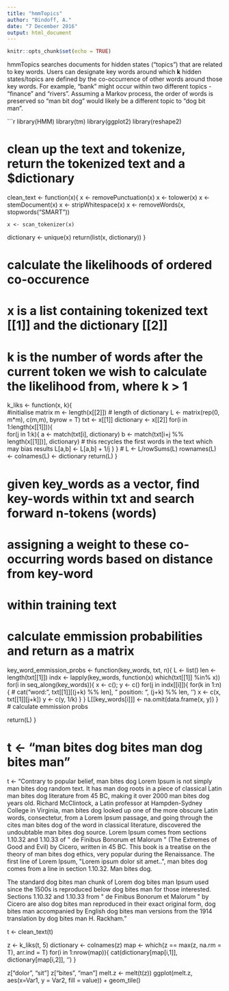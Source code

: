 ```yaml
---
title: "hmmTopics"
author: "Bindoff, A."
date: "7 December 2016"
output: html_document
---
```


```r
knitr::opts_chunk$set(echo = TRUE)
```

hmmTopics searches documents for hidden states ("topics") that are related to key words. Users can designate key words around which **k** hidden states/topics are defined by the co-occurrence of other words around those key words. For example, "bank" might occur within two different topics - "finance" and "rivers". Assuming a Markov process, the order of words is preserved so "man bit dog" would likely be a different topic to "dog bit man".

```r
library(HMM)
library(tm)
library(ggplot2)
library(reshape2)

# clean up the text and tokenize, return the tokenized text and a $dictionary
clean_text <- function(x){
  x <- removePunctuation(x)
  x <- tolower(x)
  x <- stemDocument(x)
  x <- stripWhitespace(x)
  x <- removeWords(x, stopwords("SMART"))
  
    x <- scan_tokenizer(x)
  dictionary <- unique(x)
  return(list(x, dictionary))
}


# calculate the likelihoods of ordered co-occurence 
# x is a list containing tokenized text [[1]] and the dictionary [[2]]
# k is the number of words after the current token we wish to calculate the likelihood from, where k > 1
k_liks <- function(x, k){  
  #initialise matrix
  m <- length(x[[2]])  # length of dictionary
  L <- matrix(rep(0, m*m), c(m,m), byrow = T)
  txt <- x[[1]]
  dictionary <- x[[2]]
  for(i in 1:length(x[[1]])){  
    for(j in 1:k){
      a <- match(txt[i], dictionary)
      b <- match(txt[i+j %% length(x[[1]])], dictionary)  # this recycles the first words in the text which may bias results
      L[a,b] <- L[a,b] + 1/j
    }
  }
  # L <- L/rowSums(L)
  rownames(L) <- colnames(L) <- dictionary
  return(L) 
}

# given key_words as a vector, find key-words within txt and search forward n-tokens (words)
# assigning a weight to these co-occurring words based on distance from key-word
# within training text
# calculate emmission probabilities and return as a matrix

key_word_emmission_probs <- function(key_words, txt, n){
  L <- list()
  len <- length(txt[[1]])
  indx <- lapply(key_words, function(x) which(txt[[1]] %in% x))
  for(i in seq_along(key_words)){
    x <- c(); y <- c()
    for(j in indx[[i]]){
      for(k in 1:n){
        # cat("word: ", txt[[1]][(j+k) %% len], "  position: ", (j+k) %% len, '\n')
        x <- c(x, txt[[1]][j+k])
        y <- c(y, 1/k)
      } 
    }
  L[[key_words[i]]] <- na.omit(data.frame(x, y))
  }
# calculate emmission probs
  
return(L)
}


# t <- "man bites dog bites man dog bites man"


t <- "Contrary to popular belief, man bites dog Lorem Ipsum is not simply man bites dog random text. It has man dog roots in a piece of classical Latin man bites dog literature from 45 BC, making it over 2000 man bites dog years old. Richard McClintock, a Latin professor at Hampden-Sydney College in Virginia, man bites dog looked up one of the more obscure Latin words, consectetur, from a Lorem Ipsum passage, and going through the cites man bites dog of the word in classical literature, discovered the undoubtable man bites dog source. Lorem Ipsum comes from sections 1.10.32 and 1.10.33 of \" de Finibus Bonorum et Malorum \" (The Extremes of Good and Evil) by Cicero, written in 45 BC. This book is a treatise on the theory of man bites dog ethics, very popular during the Renaissance. The first line of Lorem Ipsum, \"Lorem ipsum dolor sit amet..\", man bites dog comes from a line in section 1.10.32. Man bites dog.

The standard dog bites man chunk of Lorem dog bites man Ipsum used since the 1500s is reproduced below dog bites man for those interested. Sections 1.10.32 and 1.10.33 from \" de Finibus Bonorum et Malorum \" by Cicero are also dog bites man reproduced in their exact original form, dog bites man accompanied by English dog bites man versions from the 1914 translation by dog bites man H. Rackham."

t <- clean_text(t)


z <- k_liks(t, 5)
dictionary <- colnames(z)
map <- which(z == max(z, na.rm = T), arr.ind = T)
for(i in 1:nrow(map)){
  cat(dictionary[map[i,1]], dictionary[map[i,2]], '\n')
}

z["dolor", "sit"]
z["bites", "man"]
melt.z <- melt(t(z))
ggplot(melt.z, aes(x=Var1, y = Var2, fill = value)) + geom_tile()

